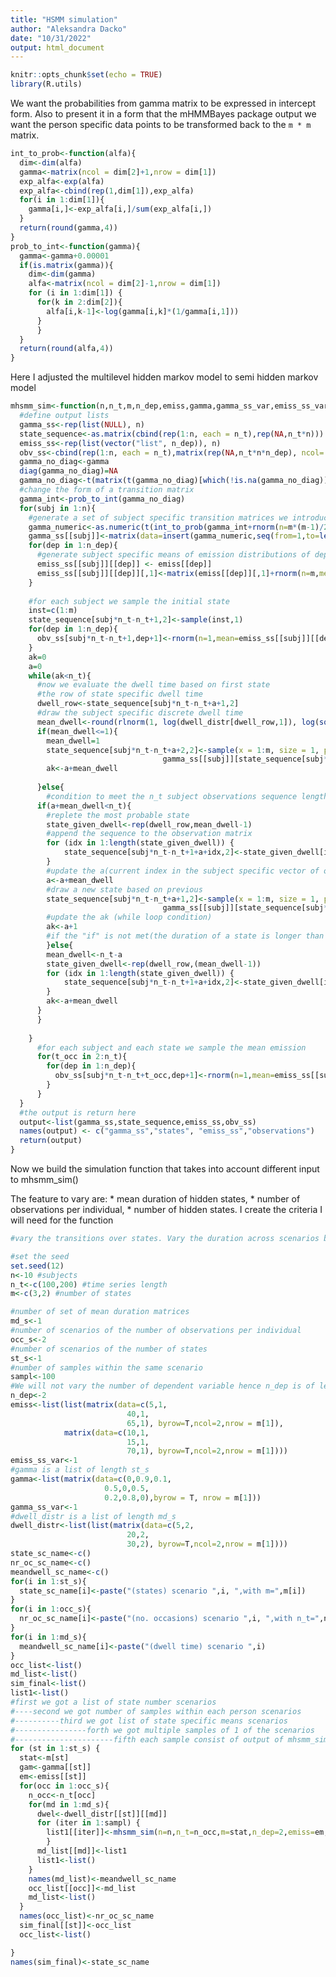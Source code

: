 ```yaml
---
title: "HSMM simulation"
author: "Aleksandra Dacko"
date: "10/31/2022"
output: html_document
---
```


```r
knitr::opts_chunk$set(echo = TRUE)
library(R.utils)

```

We want the probabilities from gamma matrix to be expressed in intercept form. Also to present it in a form that the mHMMBayes package output we want the person specific data points to be transformed back to the `m * m` matrix. 
```r
int_to_prob<-function(alfa){
  dim<-dim(alfa)
  gamma<-matrix(ncol = dim[2]+1,nrow = dim[1])
  exp_alfa<-exp(alfa)
  exp_alfa<-cbind(rep(1,dim[1]),exp_alfa)
  for(i in 1:dim[1]){
    gamma[i,]<-exp_alfa[i,]/sum(exp_alfa[i,])
  }
  return(round(gamma,4))
}
prob_to_int<-function(gamma){
  gamma<-gamma+0.00001
  if(is.matrix(gamma)){
    dim<-dim(gamma)
    alfa<-matrix(ncol = dim[2]-1,nrow = dim[1])
    for (i in 1:dim[1]) {
      for(k in 2:dim[2]){
        alfa[i,k-1]<-log(gamma[i,k]*(1/gamma[i,1]))
      }
      }
  }
  return(round(alfa,4))
}


```

Here I adjusted the multilevel hidden markov model to semi hidden markov model 
```r

mhsmm_sim<-function(n,n_t,m,n_dep,emiss,gamma,gamma_ss_var,emiss_ss_var,dwell_distr){
  #define output lists
  gamma_ss<-rep(list(NULL), n)
  state_sequence<-as.matrix(cbind(rep(1:n, each = n_t),rep(NA,n_t*n)))
  emiss_ss<-rep(list(vector("list", n_dep)), n)
  obv_ss<-cbind(rep(1:n, each = n_t),matrix(rep(NA,n_t*n*n_dep), ncol= n_dep))
  gamma_no_diag<-gamma
  diag(gamma_no_diag)=NA
  gamma_no_diag<-t(matrix(t(gamma_no_diag)[which(!is.na(gamma_no_diag))],nrow=nrow(gamma_no_diag)-1,ncol=ncol(gamma_no_diag)))
  #change the form of a transition matrix
  gamma_int<-prob_to_int(gamma_no_diag)
  for(subj in 1:n){
    #generate a set of subject specific transition matrices we introduce random subject-specific effect to the intercepts 
    gamma_numeric<-as.numeric(t(int_to_prob(gamma_int+rnorm(n=m*(m-1)/2,mean=0,sd=sqrt(gamma_ss_var)))))
    gamma_ss[[subj]]<-matrix(data=insert(gamma_numeric,seq(from=1,to=length(gamma_numeric)+1,by=m),value=rep(0,m)),byrow = T,ncol=m)
    for(dep in 1:n_dep){
      #generate subject specific means of emission distributions of dependent variables,we introduce random subject-specific effect which is deviation from the mean of normally conditionally distributed mean
      emiss_ss[[subj]][[dep]] <- emiss[[dep]]
      emiss_ss[[subj]][[dep]][,1]<-matrix(emiss[[dep]][,1]+rnorm(n=m,mean = 0,sd=sqrt(emiss_ss_var)),nrow=m)
    }
    
    #for each subject we sample the initial state 
    inst=c(1:m)
    state_sequence[subj*n_t-n_t+1,2]<-sample(inst,1)
    for(dep in 1:n_dep){
      obv_ss[subj*n_t-n_t+1,dep+1]<-rnorm(n=1,mean=emiss_ss[[subj]][[dep]][state_sequence[subj*n_t-n_t+1,2],1],sd=sqrt(emiss_ss[[subj]][[dep]][state_sequence[subj*n_t-n_t+1,2],2]) )
    }
    ak=0
    a=0
    while(ak<n_t){
      #now we evaluate the dwell time based on first state   
      #the row of state specific dwell time 
      dwell_row<-state_sequence[subj*n_t-n_t+a+1,2]
      #draw the subject specific discrete dwell time
      mean_dwell<-round(rlnorm(1, log(dwell_distr[dwell_row,1]), log(sqrt(dwell_distr[dwell_row,2]))),0) #check
      if(mean_dwell<=1){
        mean_dwell=1
        state_sequence[subj*n_t-n_t+a+2,2]<-sample(x = 1:m, size = 1, prob =
                                  gamma_ss[[subj]][state_sequence[subj*n_t-n_t+a+1,2],]) #check (+1)
        ak<-a+mean_dwell
        
      }else{
        #condition to meet the n_t subject observations sequence length
      if(a+mean_dwell<n_t){
        #replete the most probable state 
        state_given_dwell<-rep(dwell_row,mean_dwell-1)
        #append the sequence to the observation matrix
        for (idx in 1:length(state_given_dwell)) {
            state_sequence[subj*n_t-n_t+1+a+idx,2]<-state_given_dwell[idx]
        }
        #update the a(current index in the subject specific vector of observations)
        a<-a+mean_dwell
        #draw a new state based on previous
        state_sequence[subj*n_t-n_t+a+1,2]<-sample(x = 1:m, size = 1, prob =
                                  gamma_ss[[subj]][state_sequence[subj*n_t-n_t+a,2],])
        #update the ak (while loop condition)
        ak<-a+1
        #if the "if" is not met(the duration of a state is longer than the space in observation vector we add only as many observation to reach the n_t)
        }else{
        mean_dwell<-n_t-a
        state_given_dwell<-rep(dwell_row,(mean_dwell-1))
        for (idx in 1:length(state_given_dwell)) {
            state_sequence[subj*n_t-n_t+1+a+idx,2]<-state_given_dwell[idx]
        }
        ak<-a+mean_dwell
      }
      }
      
    }
      #for each subject and each state we sample the mean emission 
      for(t_occ in 2:n_t){
        for(dep in 1:n_dep){
          obv_ss[subj*n_t-n_t+t_occ,dep+1]<-rnorm(n=1,mean=emiss_ss[[subj]][[dep]][state_sequence[subj*n_t-n_t+t_occ,2],1],sd=sqrt(emiss_ss[[subj]][[dep]][state_sequence[subj*n_t-n_t+t_occ,2],2]) )
        }
      }
  }
  #the output is return here 
  output<-list(gamma_ss,state_sequence,emiss_ss,obv_ss)
  names(output) <- c("gamma_ss","states", "emiss_ss","observations")
  return(output)
}
```

Now we build the simulation function that takes into account different input to mhsmm_sim()

The feature to vary are: 
* mean duration of hidden states,
* number of observations per individual,
* number of hidden states.
I create the criteria I will need for the function
```r
#vary the transitions over states. Vary the duration across scenarios but keep it constant accros the states.

#set the seed
set.seed(12)
n<-10 #subjects
n_t<-c(100,200) #time series length
m<-c(3,2) #number of states

#number of set of mean duration matrices
md_s<-1
#number of scenarios of the number of observations per individual
occ_s<-2
#number of scenarios of the number of states 
st_s<-1
#number of samples within the same scenario
sampl<-100
#We will not vary the number of dependent variable hence n_dep is of length 1 and the emiss is 1 list 
n_dep<-2
emiss<-list(list(matrix(data=c(5,1,
                          40,1,
                          65,1), byrow=T,ncol=2,nrow = m[1]),
            matrix(data=c(10,1,
                          15,1,
                          70,1), byrow=T,ncol=2,nrow = m[1])))
emiss_ss_var<-1
#gamma is a list of length st_s 
gamma<-list(matrix(data=c(0,0.9,0.1,
                     0.5,0,0.5,
                     0.2,0.8,0),byrow = T, nrow = m[1]))
gamma_ss_var<-1
#dwell_distr is a list of length md_s 
dwell_distr<-list(list(matrix(data=c(5,2, 
                          20,2,
                          30,2), byrow=T,ncol=2,nrow = m[1])))
state_sc_name<-c()
nr_oc_sc_name<-c()
meandwell_sc_name<-c()
for(i in 1:st_s){
  state_sc_name[i]<-paste("(states) scenario ",i, ",with m=",m[i])
}
for(i in 1:occ_s){
  nr_oc_sc_name[i]<-paste("(no. occasions) scenario ",i, ",with n_t=",n_t[i])
}
for(i in 1:md_s){
  meandwell_sc_name[i]<-paste("(dwell time) scenario ",i)
}
occ_list<-list()
md_list<-list()
sim_final<-list()
list1<-list()
#first we got a list of state number scenarios
#----second we got number of samples within each person scenarios
#----------third we got list of state specific means scenarios
#----------------forth we got multiple samples of 1 of the scenarios
#----------------------fifth each sample consist of output of mhsmm_sim()
for (st in 1:st_s) {
  stat<-m[st]
  gam<-gamma[[st]]
  em<-emiss[[st]]
  for(occ in 1:occ_s){
    n_occ<-n_t[occ]
    for(md in 1:md_s){
      dwel<-dwell_distr[[st]][[md]]
      for (iter in 1:sampl) {
        list1[[iter]]<-mhsmm_sim(n=n,n_t=n_occ,m=stat,n_dep=2,emiss=em,gamma=gam ,gamma_ss_var=gamma_ss_var,emiss_ss_var=emiss_ss_var,dwell_distr=dwel)
        }
      md_list[[md]]<-list1
      list1<-list()
    }
    names(md_list)<-meandwell_sc_name
    occ_list[[occ]]<-md_list
    md_list<-list()
  }
  names(occ_list)<-nr_oc_sc_name
  sim_final[[st]]<-occ_list
  occ_list<-list()

}
names(sim_final)<-state_sc_name

```
